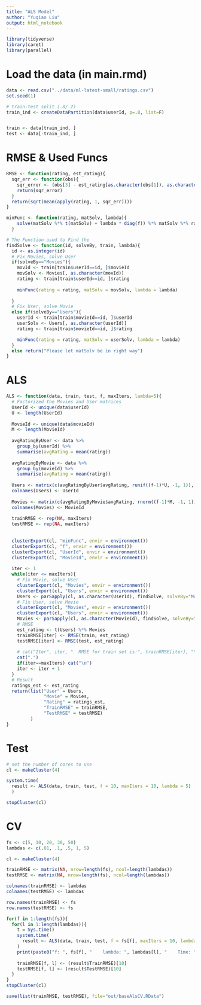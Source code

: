 ```yaml
---
title: "ALS Model"
author: "Yuqiao Liu"
output: html_notebook
---
```


```r
library(tidyverse)
library(caret)
library(parallel)
```

# Load the data (in main.rmd)
```r
data <- read.csv("../data/ml-latest-small/ratings.csv")
set.seed(1)

# train-test split (.8/.2)
train_ind <- createDataPartition(data$userId, p=.8, list=F)


train <- data[train_ind, ]
test <- data[-train_ind, ]
```

# RMSE & Used Funcs
```r
RMSE <- function(rating, est_rating){
  sqr_err <- function(obs){
    sqr_error <- (obs[3] - est_rating[as.character(obs[1]), as.character(obs[2])])^2
    return(sqr_error)
  }
  return(sqrt(mean(apply(rating, 1, sqr_err))))  
}

minFunc <- function(rating, matSolv, lambda){
    solve(matSolv %*% t(matSolv) + lambda * diag(f)) %*% matSolv %*% rating
  }

# The Function used to Find the 
findSolve <- function(id, solveBy, train, lambda){
  id <- as.integer(id)
  # Fix Movies, solve User
  if(solveBy=="Movies"){
    movId <- train[train$userId==id, ]$movieId
    movSolv <- Movies[, as.character(movId)]
    rating <- train[train$userId==id, ]$rating
    
    minFunc(rating = rating, matSolv = movSolv, lambda = lambda)
    
  }
  # Fix User, solve Movie
  else if(solveBy=="Users"){
    userId <- train[train$movieId==id, ]$userId
    userSolv <- Users[, as.character(userId)]
    rating <- train[train$movieId==id, ]$rating

    minFunc(rating = rating, matSolv = userSolv, lambda = lambda)
  }
  else return("Please let matSolv be in right way")
}
```

# ALS
```r
ALS <- function(data, train, test, f, maxIters, lambda=5){
  # Factorized the Movies and User matrices
  UserId <- unique(data$userId)
  U <- length(UserId)
  
  MovieId <- unique(data$movieId)
  M <- length(MovieId)
  
  avgRatingByUser <- data %>% 
    group_by(userId) %>% 
    summarise(avgRating = mean(rating))
  
  avgRatingByMovie <- data %>% 
    group_by(movieId) %>% 
    summarise(avgRating = mean(rating))
  
  Users <- matrix(c(avgRatingByUser$avgRating, runif((f-1)*U, -1, 1)), nrow=f, byrow = T)
  colnames(Users) <- UserId
  
  Movies <- matrix(c(avgRatingByMovie$avgRating, rnorm((f-1)*M, -1, 1)), nrow=f, byrow = T)
  colnames(Movies) <- MovieId
  
  trainRMSE <- rep(NA, maxIters)
  testRMSE <- rep(NA, maxIters)
  
  
  clusterExport(cl, "minFunc", envir = environment())
  clusterExport(cl, "f", envir = environment())
  clusterExport(cl, "UserId", envir = environment())
  clusterExport(cl, "MovieId", envir = environment())
  
  iter <- 1
  while(iter <= maxIters){
    # Fix Movie, solve User
    clusterExport(cl, "Movies", envir = environment())
    clusterExport(cl, "Users", envir = environment())
    Users <- parSapply(cl, as.character(UserId), findSolve, solveBy="Movies", train = train, lambda = lambda, USE.NAMES = T)
    # Fix User, solve Movie
    clusterExport(cl, "Movies", envir = environment())
    clusterExport(cl, "Users", envir = environment())
    Movies <- parSapply(cl, as.character(MovieId), findSolve, solveBy="Users", train = train, lambda = lambda, USE.NAMES = T)
    # RMSE 
    est_rating <- t(Users) %*% Movies
    trainRMSE[iter] <- RMSE(train, est_rating)
    testRMSE[iter] <- RMSE(test, est_rating)
    
    # cat("Iter", iter, "  RMSE for train set is:", trainRMSE[iter], "\t RMSE for test set is:", testRMSE[iter], "\n")
    cat(".") 
    if(iter==maxIters) cat("\n")
    iter <- iter + 1
  }
  # Result
  ratings_est <- est_rating
  return(list("User" = Users, 
              "Movie" = Movies, 
              "Rating" = ratings_est, 
              "TrainRMSE" = trainRMSE, 
              "TestRMSE" = testRMSE) 
         )
}

```

# Test
```r
# set the number of cores to use
cl <- makeCluster(4)

system.time(
  result <- ALS(data, train, test, f = 10, maxIters = 10, lambda = 5)
  )

stopCluster(cl)
```

# CV
```r
fs <- c(5, 10, 20, 30, 50)
lambdas <- c(.01, .1, .5, 1, 5)
```

```r
cl <- makeCluster(4)

trainRMSE <- matrix(NA, nrow=length(fs), ncol=length(lambdas))
testRMSE <- matrix(NA, nrow=length(fs), ncol=length(lambdas))

colnames(trainRMSE) <- lambdas
colnames(testRMSE) <- lambdas

row.names(trainRMSE) <- fs
row.names(testRMSE) <- fs

for(f in 1:length(fs)){
  for(l in 1:length(lambdas)){
    t = Sys.time()
    system.time(
      result <- ALS(data, train, test, f = fs[f], maxIters = 10, lambda = lambdas[l])
    )
    print(paste0("f: ", fs[f], "    lambda: ", lambdas[l], "    Time: ", Sys.time()-t))
    
    trainRMSE[f, l] <- (result$TrainRMSE)[10]
    testRMSE[f, l] <- (result$TestRMSE)[10]
  }
}
stopCluster(cl)

save(list(trainRMSE, testRMSE), file="out/baseAlsCV.RData")

```


